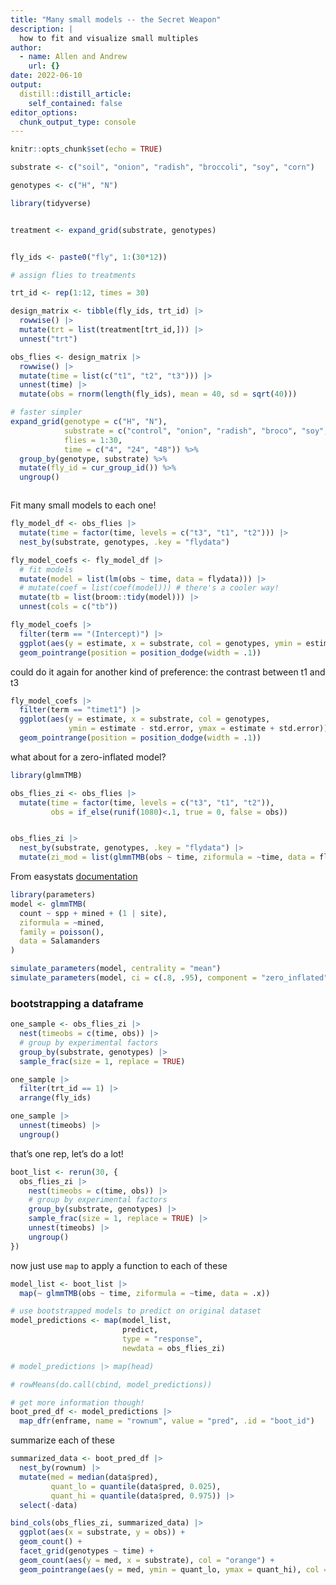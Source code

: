 ```yaml
---
title: "Many small models -- the Secret Weapon"
description: |
  how to fit and visualize small multiples
author:
  - name: Allen and Andrew
    url: {}
date: 2022-06-10
output:
  distill::distill_article:
    self_contained: false
editor_options: 
  chunk_output_type: console
---
```



```r
knitr::opts_chunk$set(echo = TRUE)
```

```r
substrate <- c("soil", "onion", "radish", "broccoli", "soy", "corn")

genotypes <- c("H", "N")

library(tidyverse)


treatment <- expand_grid(substrate, genotypes)


fly_ids <- paste0("fly", 1:(30*12))

# assign flies to treatments

trt_id <- rep(1:12, times = 30)

design_matrix <- tibble(fly_ids, trt_id) |> 
  rowwise() |> 
  mutate(trt = list(treatment[trt_id,])) |> 
  unnest("trt")

obs_flies <- design_matrix |> 
  rowwise() |> 
  mutate(time = list(c("t1", "t2", "t3"))) |> 
  unnest(time) |> 
  mutate(obs = rnorm(length(fly_ids), mean = 40, sd = sqrt(40)))

# faster simpler 
expand_grid(genotype = c("H", "N"),
            substrate = c("control", "onion", "radish", "broco", "soy", "corn"),
            flies = 1:30,
            time = c("4", "24", "48")) %>%
  group_by(genotype, substrate) %>%
  mutate(fly_id = cur_group_id()) %>%
  ungroup()



```


Fit many small models to each one!

```r
fly_model_df <- obs_flies |> 
  mutate(time = factor(time, levels = c("t3", "t1", "t2"))) |> 
  nest_by(substrate, genotypes, .key = "flydata")

fly_model_coefs <- fly_model_df |> 
  # fit models
  mutate(model = list(lm(obs ~ time, data = flydata))) |> 
  # mutate(coef = list(coef(model))) # there's a cooler way! 
  mutate(tb = list(broom::tidy(model))) |> 
  unnest(cols = c("tb"))

fly_model_coefs |> 
  filter(term == "(Intercept)") |> 
  ggplot(aes(y = estimate, x = substrate, col = genotypes, ymin = estimate - std.error, ymax = estimate + std.error)) + 
  geom_pointrange(position = position_dodge(width = .1))

```


could do it again for another kind of preference: the contrast between t1 and t3

```r
fly_model_coefs |> 
  filter(term == "timet1") |> 
  ggplot(aes(y = estimate, x = substrate, col = genotypes, 
             ymin = estimate - std.error, ymax = estimate + std.error)) + 
  geom_pointrange(position = position_dodge(width = .1))
```

what about for a zero-inflated model?

```r
library(glmmTMB)

obs_flies_zi <- obs_flies |> 
  mutate(time = factor(time, levels = c("t3", "t1", "t2")),
         obs = if_else(runif(1080)<.1, true = 0, false = obs)) 


obs_flies_zi |> 
  nest_by(substrate, genotypes, .key = "flydata") |> 
  mutate(zi_mod = list(glmmTMB(obs ~ time, ziformula = ~time, data = flydata)))


```


From easystats [documentation](https://easystats.github.io/parameters/reference/simulate_parameters.html)

```r

library(parameters)
model <- glmmTMB(
  count ~ spp + mined + (1 | site),
  ziformula = ~mined,
  family = poisson(),
  data = Salamanders
)

simulate_parameters(model, centrality = "mean")
simulate_parameters(model, ci = c(.8, .95), component = "zero_inflated")
```


### bootstrapping a dataframe

```r
one_sample <- obs_flies_zi |> 
  nest(timeobs = c(time, obs)) |> 
  # group by experimental factors
  group_by(substrate, genotypes) |> 
  sample_frac(size = 1, replace = TRUE)

one_sample |> 
  filter(trt_id == 1) |> 
  arrange(fly_ids)

one_sample |> 
  unnest(timeobs) |> 
  ungroup()

```

that's one rep, let's do a lot! 

```r
boot_list <- rerun(30, {
  obs_flies_zi |> 
    nest(timeobs = c(time, obs)) |> 
    # group by experimental factors
    group_by(substrate, genotypes) |> 
    sample_frac(size = 1, replace = TRUE) |> 
    unnest(timeobs) |> 
    ungroup()
})
```

now just use `map` to apply a function to each of these

```r
model_list <- boot_list |> 
  map(~ glmmTMB(obs ~ time, ziformula = ~time, data = .x))

# use bootstrapped models to predict on original dataset
model_predictions <- map(model_list, 
                         predict,
                         type = "response",
                         newdata = obs_flies_zi)

# model_predictions |> map(head)

# rowMeans(do.call(cbind, model_predictions))

# get more information though!
boot_pred_df <- model_predictions |> 
  map_dfr(enframe, name = "rownum", value = "pred", .id = "boot_id")

```

summarize each of these

```r
summarized_data <- boot_pred_df |> 
  nest_by(rownum) |> 
  mutate(med = median(data$pred),
         quant_lo = quantile(data$pred, 0.025),
         quant_hi = quantile(data$pred, 0.975)) |> 
  select(-data)

bind_cols(obs_flies_zi, summarized_data) |> 
  ggplot(aes(x = substrate, y = obs)) + 
  geom_count() + 
  facet_grid(genotypes ~ time) + 
  geom_count(aes(y = med, x = substrate), col = "orange") + 
  geom_pointrange(aes(y = med, ymin = quant_lo, ymax = quant_hi), col = "green")

```

